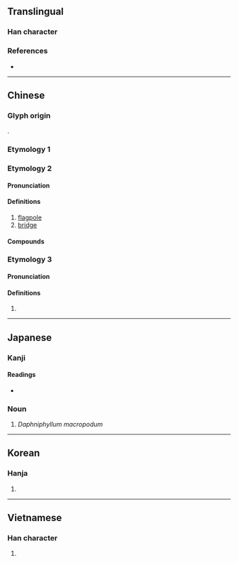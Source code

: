 {{also|槓}}
{{character info/new}}
==Translingual==

===Han character===
{{Han char|rn=75|rad=木|as=03|sn=7|four=41910|canj=DM,XDM|ids=⿰木工}}

===References===
* {{Han ref|kx=0512.130|dkj=14481|dj=0898.030|hdz=21157.010|uh=6760|ud=26464|bh=A7FE|bd=43006}}

----

==Chinese==
{{zh-forms}}

===Glyph origin===
{{Han etym}}
{{Han compound|木|工|ls=psc|c1=s|c2=p|t1=tree}}.

===Etymology 1===
{{zh-see|槓|sv}}
===Etymology 2===
====Pronunciation====
{{zh-pron
|m=gāng
|c=gong1
|mc=y
|oc=y
|ma=
|cat=n
}}

====Definitions====
{{zh-hanzi}}

# [[flagpole]]
# [[bridge]]

====Compounds====
{{zh-der|徒杠|杠轂|杠人|杠梁}}

===Etymology 3===
====Pronunciation====
{{zh-pron
|m=gōng
|cat=pn
}}

====Definitions====
{{zh-hanzi}}

# {{zh-only|杠里}}
----

==Japanese==

===Kanji===
{{ja-kanji|grade=|rs=木03}}

====Readings====
* {{ja-readings|on=[[こう]] (kō)|kun=[[てこ]] (teko)}}

===Noun===
{{ja-noun|ゆずりは|ユズリハ}}

# {{ja-def|ユズリハ}} {{lb|ja|rare|sort=ゆずりは}} ''Daphniphyllum macropodum''

----

==Korean==

===Hanja===
{{ko-hanja|hangeul=강|eumhun=|rv=gang|mr=kang|y=kang}}

# {{rfdef|ko|sort=木03}}

----

==Vietnamese==

===Han character===
{{vi-hantu|[[gông]], [[giang]]|rs=木03}}

# {{rfdef|vi|sort=木03}}